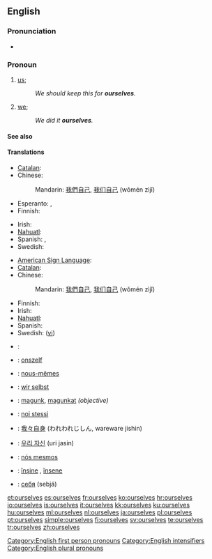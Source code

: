 ==English==

{{rank|offer|promise|obliged|911|ourselves|pale|happiness|religion}}

===Pronunciation===
* {{audio|en-us-ourselves.ogg|Audio (US)}}

===Pronoun===
{{en-pron|desc=second personal plural pronoun|reflexive case of|we}}

# {{reflexive}} [[us]]; {{non-gloss definition|the group including the speaker as the object of a verb or preposition when that group also is the subject.}}
#: ''We should keep this for '''ourselves'''.''
# {{emphatic}} [[we]]; {{non-gloss definition|intensifies the subject as the group including the speaker, especially to indicate that no one else satisfies the predicate.}}
#: ''We did it '''ourselves'''.''

====See also====
{{English personal pronouns}}

====Translations====
{{trans-top|reflexive: us}}
* [[Catalan]]: {{t-|ca|ens}}
* Chinese:
*: Mandarin: [[我們]][[自己]], [[我们]][[自己]] (wǒmén zìjǐ)
* Esperanto: {{t+|eo|ni|xs=Esperanto}}, {{t+|eo|nin|xs=Esperanto}}
* Finnish: {{t|fi|itsemme}}
{{trans-mid}}
* Irish: {{t-|ga|sinn féin|xs=Irish}}
* [[Nahuatl]]: {{t|nah|tehhuān|xs=Nahuatl}}
* Spanish: {{t+|es|nos}}, {{t+|es|nosotros}}
* Swedish: {{t|sv|oss själva}}
{{trans-bottom}}

{{trans-top|emphatic: we}}
* [[American Sign Language]]: {{tø|ase|A@IpsiChest-RadialBack A@ContraChest-RadialBack|xs=American Sign Language}}
* [[Catalan]]: {{t-|ca|mateix|alt=mateixos}}
* Chinese:
*: Mandarin: [[我們]][[自己]], [[我们]][[自己]] (wǒmén zìjǐ)
{{trans-mid}}
* Finnish: {{t|fi|itse}}
* Irish: {{t-|ga|sinn féin|xs=Irish}}
* [[Nahuatl]]: {{t|nah|tehhuāntin|xs=Nahuatl}}
* Spanish: {{t+|es|mismo|alt=nosotros mismos}}
* Swedish: ([[vi]]) {{t|sv|själva}}
{{trans-bottom}}

{{checktrans-top}}
* {{ttbc|Arabic}}: {{Arab|[[انفسنا]]}} {{IPAchar|(anfúsana)}}
* {{ttbc|Dutch}}: [[onszelf]]
* {{ttbc|French}}: [[nous-mêmes]]
* {{ttbc|German}}: [[wir selbst]]
* {{ttbc|Hungarian}}: [[magunk]], [[magunkat]] ''(objective)''
{{trans-mid}}
* {{ttbc|Italian}}: [[noi stessi]]
* {{ttbc|Japanese}}: [[我々自身]] (われわれじしん, wareware jishin)
* {{ttbc|Korean}}: [[우리 자신]] (uri jasin)
* {{ttbc|Portuguese}}: [[nós mesmos]]
* {{ttbc|Romanian}}: [[înşine]] {{m}}, [[însene]] {{f}}
* {{ttbc|Russian}}: [[себя]] (sebjá)
{{trans-bottom}}

[[Category:English first person pronouns]]
[[Category:English intensifiers]]
[[Category:English plural pronouns]]

[[et:ourselves]]
[[es:ourselves]]
[[fr:ourselves]]
[[ko:ourselves]]
[[hr:ourselves]]
[[io:ourselves]]
[[is:ourselves]]
[[it:ourselves]]
[[kk:ourselves]]
[[ku:ourselves]]
[[hu:ourselves]]
[[ml:ourselves]]
[[nl:ourselves]]
[[ja:ourselves]]
[[pl:ourselves]]
[[pt:ourselves]]
[[simple:ourselves]]
[[fi:ourselves]]
[[sv:ourselves]]
[[te:ourselves]]
[[tr:ourselves]]
[[zh:ourselves]]